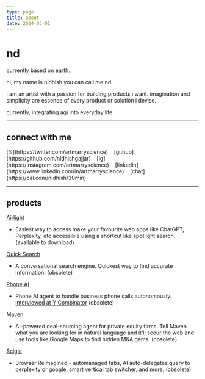 ```yaml
---
type: page
title: about
date: 2024-03-01
---
```



# nd

currently based on [earth](https://en.m.wikipedia.org/wiki/Whole_Earth_Catalog).

hi, my name is nidhish you can call me nd..

i am an artist with a passion for building products i want. 
imagination and simplicity are essence of every product or solution i devise.

currently, integrating agi into everyday life


---

## connect with me

<div>
  [𝕏](https://twitter.com/artmarryscience) &nbsp;&nbsp; [github](https://github.com/nidhishgajjar) &nbsp;&nbsp; [ig](https://instagram.com/artmarryscience) &nbsp;&nbsp; [linkedin](https://www.linkedin.com/in/artmarryscience) &nbsp;&nbsp; [chat](https://cal.com/nidhish/30min)
</div>

---

## products

<div>

[Airlight](https://airlight.pro)
- Easiest way to access make your favourite web apps like ChatGPT, Perplexity, etc accessible using a shortcut like spotlight search. (available to download)

[Quick Search](https://github.com/nidhishgajjar/quicksearch-api)
- A conversational search engine. Quickest way to find accurate information. (obsolete)

[Phone AI](https://phoneaiagent.com)
- Phone AI agent to handle business phone calls autonomously. [interviewed at Y Combinator](https://www.ycombinator.com) (obsolete)

Maven
- AI-powered deal-sourcing agent for private equity firms. Tell Maven what you are looking for in natural language and it'll scour the web and use tools like Google Maps to find hidden M&A gems. (obsolete)

[Scigic](https://scigic.com)
- Browser Reimagined - automanaged tabs, AI auto-delegates query to perplexity or google, smart vertical tab switcher, and more. (obsolete)


</div>

